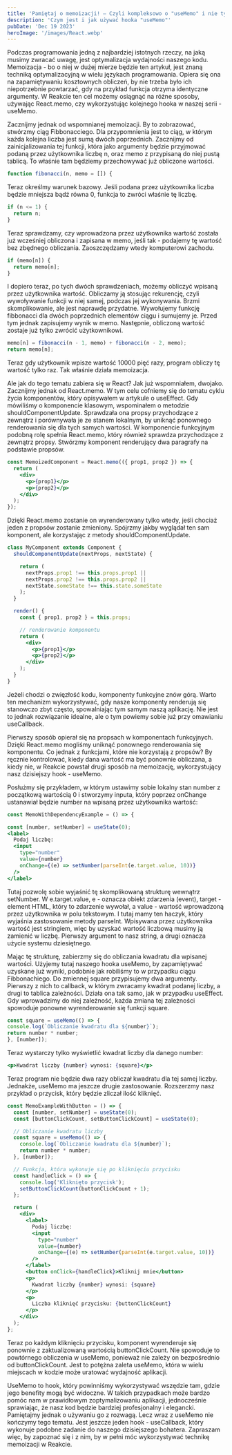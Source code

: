 ```yaml
---
title: 'Pamiętaj o memoizacji! – Czyli kompleksowo o "useMemo" i nie tylko.'
description: 'Czym jest i jak używać hooka "useMemo"'
pubDate: 'Dec 19 2023'
heroImage: '/images/React.webp'
---
```


Podczas programowania jedną z najbardziej istotnych rzeczy, na jaką musimy zwracać uwagę, jest optymalizacja wydajności naszego kodu. Memoizacja - bo o niej w dużej mierze będzie ten artykuł, jest znaną techniką optymalizacyjną w wielu językach programowania. Opiera się ona na zapamiętywaniu kosztownych obliczeń, by nie trzeba było ich niepotrzebnie powtarzać, gdy na przykład funkcja otrzyma identyczne argumenty. W Reakcie ten cel możemy osiągnąć na różne sposoby, używając React.memo, czy wykorzystując kolejnego hooka w naszej serii - useMemo.

Zacznijmy jednak od wspomnianej memoizacji. By to zobrazować, stwórzmy ciąg Fibbonacciego. Dla przypomnienia jest to ciąg, w którym każda kolejna liczba jest sumą dwóch poprzednich. Zacznijmy od zainicjalizowania tej funkcji, która jako argumenty będzie przyjmować podaną przez użytkownika liczbę n, oraz memo z przypisaną do niej pustą tablicą. To właśnie tam będziemy przechowywać już obliczone wartości.

```jsx
function fibonacci(n, memo = []) {
```

Teraz określmy warunek bazowy. Jeśli podana przez użytkownika liczba będzie mniejsza bądź równa 0, funkcja to zwróci właśnie tę liczbę.

```jsx
if (n <= 1) {
  return n;
}
```

Teraz sprawdzamy, czy wprowadzona przez użytkownika wartość została już wcześniej obliczona i zapisana w memo, jeśli tak - podajemy tę wartość bez zbędnego obliczania. Zaoszczędzamy wtedy komputerowi zachodu.

```jsx
if (memo[n]) {
  return memo[n];
}
```

I dopiero teraz, po tych dwóch sprawdzeniach, możemy obliczyć wpisaną przez użytkownika wartość. Obliczamy ją stosując rekurencję, czyli wywoływanie funkcji w niej samej, podczas jej wykonywania. Brzmi skomplikowanie, ale jest naprawdę przydatne. Wywołujemy funkcję fibbonacci dla dwóch poprzednich elementów ciągu i sumujemy je. Przed tym jednak zapisujemy wynik w memo. Następnie, obliczoną wartość zostaje już tylko zwrócić użytkownikowi.

```jsx
memo[n] = fibonacci(n - 1, memo) + fibonacci(n - 2, memo);
return memo[n];
```

Teraz gdy użytkownik wpisze wartość 10000 pięć razy, program obliczy tę wartość tylko raz. Tak właśnie działa memoizacja.

Ale jak do tego tematu zabiera się w React? Jak już wspomniałem, dwojako. Zacznijmy jednak od React.memo. W tym celu cofniemy się do tematu cyklu życia komponentów, który opisywałem w artykule o useEffect. Gdy mówiliśmy o komponencie klasowym, wspominałem o metodzie shouldComponentUpdate. Sprawdzała ona propsy przychodzące z zewnątrz i porównywała je ze stanem lokalnym, by uniknąć ponownego renderowania się dla tych samych wartości. W komponencie funkcyjnym podobną rolę spełnia React.memo, który również sprawdza przychodzące z zewnątrz propsy. Stwórzmy komponent renderujący dwa paragrafy na podstawie propsów.

```jsx
const MemoizedComponent = React.memo(({ prop1, prop2 }) => {
  return (
    <div>
      <p>{prop1}</p>
      <p>{prop2}</p>
    </div>
  );
});
```

Dzięki React.memo zostanie on wyrenderowany tylko wtedy, jeśli chociaż jeden z propsów zostanie zmieniony. Spójrzmy jakby wyglądał ten sam komponent, ale korzystając z metody shouldComponentUpdate.

```jsx
class MyComponent extends Component {
  shouldComponentUpdate(nextProps, nextState) {

    return (
      nextProps.prop1 !== this.props.prop1 ||
      nextProps.prop2 !== this.props.prop2 ||
      nextState.someState !== this.state.someState
    );
  }

  render() {
    const { prop1, prop2 } = this.props;

    // renderowanie komponentu
    return (
      <div>
        <p>{prop1}</p>
        <p>{prop2}</p>
      </div>
    );
  }
}
```

Jeżeli chodzi o zwięzłość kodu, komponenty funkcyjne znów górą. Warto ten mechanizm wykorzystywać, gdy nasze komponenty renderują się stanowczo zbyt często, spowalniając tym samym naszą aplikację. Nie jest to jednak rozwiązanie idealne, ale o tym powiemy sobie już przy omawianiu useCallback.

Pierwszy sposób opierał się na propsach w komponentach funkcyjnych. Dzięki React.memo mogliśmy uniknąć ponownego renderowania się komponentu. Co jednak z funkcjami, które nie korzystają z propsów? By ręcznie kontrolować, kiedy dana wartość ma być ponownie obliczana, a kiedy nie, w Reakcie powstał drugi sposób na memoizację, wykorzystujący nasz dzisiejszy hook - useMemo.

Posłużmy się przykładem, w którym ustawimy sobie lokalny stan number z początkową wartością 0 i stworzymy inputa, który poprzez onChange ustanawiał będzie number na wpisaną przez użytkownika wartość:

```jsx
const MemoWithDependencyExample = () => {

const [number, setNumber] = useState(0);
<label>
  Podaj liczbę:
  <input
    type="number"
    value={number}
    onChange={(e) => setNumber(parseInt(e.target.value, 10))}
  />
</label>
```

Tutaj pozwolę sobie wyjaśnić tę skomplikowaną strukturę wewnątrz setNumber. W e.target.value, e - oznacza obiekt zdarzenia (event), target - element HTML, który to zdarzenie wywołał, a value - wartość wprowadzoną przez użytkownika w polu tekstowym. I tutaj mamy ten haczyk, który wyjaśnia zastosowanie metody parseInt. Wpisywana przez użytkownika wartość jest stringiem, więc by uzyskać wartość liczbową musimy ją zamienić w liczbę. Pierwszy argument to nasz string, a drugi oznacza użycie systemu dziesiętnego.

Mając tę strukturę, zabierzmy się do obliczania kwadratu dla wpisanej wartości. Użyjemy tutaj naszego hooka useMemo, by zapamiętywać uzyskane już wyniki, podobnie jak robiliśmy to w przypadku ciągu Fibbonachiego. Do zmiennej square przypisujemy dwa argumenty. Pierwszy z nich to callback, w którym zwracamy kwadrat podanej liczby, a drugi to tablica zależności. Działa ona tak samo, jak w przypadku useEffect. Gdy wprowadzimy do niej zależność, każda zmiana tej zależności spowoduje ponowne wyrenderowanie się funkcji square.

```jsx
const square = useMemo(() => {
console.log(`Obliczanie kwadratu dla ${number}`);
return number * number;
}, [number]);
```

Teraz wystarczy tylko wyświetlić kwadrat liczby dla danego number:

```jsx
<p>Kwadrat liczby {number} wynosi: {square}</p>
```

Teraz program nie będzie dwa razy obliczał kwadratu dla tej samej liczby. Jednakże, useMemo ma jeszcze drugie zastosowanie. Rozszerzmy nasz przykład o przycisk, który będzie zliczał ilość kliknięć.

```jsx
const MemoExampleWithButton = () => {
  const [number, setNumber] = useState(0);
  const [buttonClickCount, setButtonClickCount] = useState(0);

  // Obliczanie kwadratu liczby
  const square = useMemo(() => {
    console.log(`Obliczanie kwadratu dla ${number}`);
    return number * number;
  }, [number]);

  // Funkcja, która wykonuje się po kliknięciu przycisku
  const handleClick = () => {
    console.log('Kliknięto przycisk');
    setButtonClickCount(buttonClickCount + 1);
  };

  return (
    <div>
      <label>
        Podaj liczbę:
        <input
          type="number"
          value={number}
          onChange={(e) => setNumber(parseInt(e.target.value, 10))}
        />
      </label>
      <button onClick={handleClick}>Kliknij mnie</button>
      <p>
        Kwadrat liczby {number} wynosi: {square}
      </p>
      <p>
        Liczba kliknięć przycisku: {buttonClickCount}
      </p>
    </div>
  );
};
```

Teraz po każdym kliknięciu przycisku, komponent wyrenderuje się ponownie z zaktualizowaną wartością buttonClickCount. Nie spowoduje to powtórnego obliczenia w useMemo, ponieważ nie zależy on bezpośrednio od buttonClickCount. Jest to potężna zaleta useMemo, która w wielu miejscach w kodzie może uratować wydajność aplikacji.

UseMemo to hook, który powinniśmy wykorzystywać wszędzie tam, gdzie jego benefity mogą być widoczne. W takich przypadkach może bardzo pomóc nam w prawidłowym zoptymalizowaniu aplikacji, jednocześnie sprawiając, że nasz kod będzie bardziej profesjonalny i elegancki. Pamiętajmy jednak o używaniu go z rozwagą. Lecz wraz z useMemo nie kończymy tego tematu. Jest jeszcze jeden hook - useCallback, który wykonuje podobne zadanie do naszego dzisiejszego bohatera. Zapraszam więc, by zapoznać się i z nim, by w pełni móc wykorzystywać technikę memoizacji w Reakcie.
